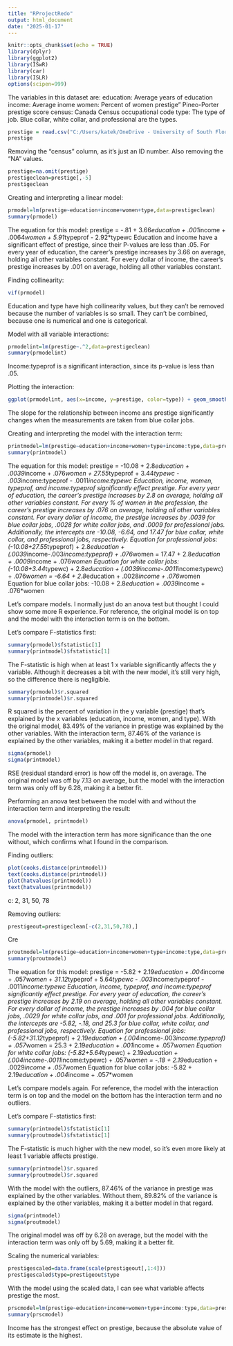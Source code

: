 ---
title: "RProjectRedo"
output: html_document
date: "2025-01-17"
---

```{r setup, include=FALSE}
knitr::opts_chunk$set(echo = TRUE)
library(dplyr)
library(ggplot2)
library(ISwR)
library(car)
library(ISLR)
options(scipen=999)
```

The variables in this dataset are:
education: Average years of education
income: Average inome
women: Percent of women
prestige" Pineo-Porter prestige score
census: Canada Census occupational code
type: The type of job. Blue collar, white collar, and professional are the types.
```{r}
prestige = read.csv("C:/Users/katek/OneDrive - University of South Florida/Desktop/NCF/Fall 2024/Linear models/Prestige.txt", sep="")
prestige
```

Removing the "census" column, as it's just an ID number. Also removing the "NA" values.
```{r}
prestige=na.omit(prestige)
prestigeclean=prestige[,-5]
prestigeclean
```


Creating and interpreting a linear model:
```{r}
prmodel=lm(prestige~education+income+women+type,data=prestigeclean)
summary(prmodel)
```
The equation for this model: prestige = -.81 + 3.66*education + .001*income + .0064*women + 5.91*typeprof - 2.92*typewc
Education and income have a significant effect of prestige, since their P-values are less than .05. For every year of education, the career's prestige increases by 3.66 on average, holding all other variables constant. For every dollar of income, the career's prestige increases by .001 on average, holding all other variables constant.

Finding collinearity:
```{r}
vif(prmodel)
```
Education and type have high collinearity values, but they can't be removed because the number of variables is so small. They can't be combined, because one is numerical and one is categorical.


Model with all variable interactions:
```{r}
prmodelint=lm(prestige~.^2,data=prestigeclean)
summary(prmodelint)
```
Income:typeprof is a significant interaction, since its p-value is less than .05.

Plotting the interaction:
```{r}
ggplot(prmodelint, aes(x=income, y=prestige, color=type)) + geom_smooth(method='lm')
```
The slope for the relationship between income ans prestige significantly changes when the measurements are taken from blue collar jobs.

Creating and interpreting the model with the interaction term:
```{r}
printmodel=lm(prestige~education+income+women+type+income:type,data=prestigeclean)
summary(printmodel)
```
The equation for this model: prestige = -10.08 + 2.8*education + .0039*income + .076*women + 27.55*typeprof + 3.44*typewc - .003*income:typeprof - .0011*income:typewc
Education, income, women, typeprof, and income:typeprof significantly effect prestige.
For every year of education, the career's prestige increases by 2.8 on average, holding all other variables constant. For every % of women in the profession, the career's prestige increases by .076 on average, holding all other variables constant. For every dollar of income, the prestige increases by .0039 for blue collar jobs, .0028 for white collar jobs, and .0009 for professional jobs.
Additionally, the intercepts are -10.08, -6.64, and 17.47 for blue collar, white collar, and professional jobs, respectively.
Equation for professional jobs: (-10.08+27.55*typeprof) + 2.8*education + (.0039*income-.003*income:typeprof) + .076*women = 17.47 + 2.8*education + .0009*income + .076*women
Equation for white collar jobs: (-10.08+3.44*typewc) + 2.8*education + (.0039income-.0011*income:typewc) + .076*women = -6.64 + 2.8*education + .0028*income + .076*women
Equation for blue collar jobs: -10.08 + 2.8*education + .0039*income + .076*women

Let's compare models. I normally just do an anova test but thought I could show some more R experience. For reference, the original model is on top and the model with the interaction term is on the bottom.

Let's compare F-statistics first:
```{r}
summary(prmodel)$fstatistic[1]
summary(printmodel)$fstatistic[1]
```
The F-statistic is high when at least 1 x variable significantly affects the y variable. Although it decreases a bit with the new model, it's still very high, so the difference there is negligible.

```{r}
summary(prmodel)$r.squared
summary(printmodel)$r.squared
```
R squared is the percent of variation in the y variable (prestige) that's explained by the x variables (education, income, women, and type). With the original model, 83.49% of the variance in prestige was explained by the other variables. With the interaction term, 87.46% of the variance is explained by the other variables, making it a better model in that regard.

```{r}
sigma(prmodel)
sigma(printmodel)
```
RSE (residual standard error) is how off the model is, on average. The original model was off by 7.13 on average, but the model with the interaction term was only off by 6.28, making it a better fit.

Performing an anova test between the model with and without the interaction term and interpreting the result:
```{r}
anova(prmodel, printmodel)
```
The model with the interaction term has more significance than the one without, which confirms what I found in the comparison.

Finding outliers:
```{r}
plot(cooks.distance(printmodel))
text(cooks.distance(printmodel))
plot(hatvalues(printmodel))
text(hatvalues(printmodel))
```
c: 2, 31, 50, 78

Removing outliers:
```{r}
prestigeout=prestigeclean[-c(2,31,50,78),]
```

Cre
```{r}
proutmodel=lm(prestige~education+income+women+type+income:type,data=prestigeout)
summary(proutmodel)
```
The equation for this model: prestige = -5.82 + 2.19*education + .004*income + .057*women + 31.12*typeprof + 5.64*typewc - .003*income:typeprof - .0011*income:typewc
Education, income, typeprof, and income:typeprof significantly effect prestige.
For every year of education, the career's prestige increases by 2.19 on average, holding all other variables constant. For every dollar of income, the prestige increases by .004 for blue collar jobs, .0029 for white collar jobs, and .001 for professional jobs.
Additionally, the intercepts are -5.82, -.18, and 25.3 for blue collar, white collar, and professional jobs, respectively.
Equation for professional jobs: (-5.82+31.12*typeprof) + 2.19*education + (.004*income-.003*income:typeprof) + .057*women = 25.3 + 2.19*education + .001*income + .057*women
Equation for white collar jobs: (-5.82+5.64*typewc) + 2.19*education + (.004income-.0011*income:typewc) + .057*women = -.18 + 2.19*education + .0029*income + .057*women
Equation for blue collar jobs: -5.82 + 2.19*education + .004*income + .057*women

Let's compare models again. For reference, the model with the interaction term is on top and the model on the bottom has the interaction term and no outliers.

Let's compare F-statistics first:
```{r}
summary(printmodel)$fstatistic[1]
summary(proutmodel)$fstatistic[1]
```
The F-statistic is much higher with the new model, so it's even more likely at least 1 variable affects prestige.

```{r}
summary(printmodel)$r.squared
summary(proutmodel)$r.squared
```
With the model with the outliers, 87.46% of the variance in prestige was explained by the other variables. Without them,  89.82% of the variance is explained by the other variables, making it a better model in that regard.

```{r}
sigma(printmodel)
sigma(proutmodel)
```
The original model was off by 6.28 on average, but the model with the interaction term was only off by 5.69, making it a better fit.

Scaling the numerical variables:
```{r}
prestigescaled=data.frame(scale(prestigeout[,1:4]))
prestigescaled$type=prestigeout$type
```

With the model using the scaled data, I can see what variable affects prestige the most.
```{r}
prscmodel=lm(prestige~education+income+women+type+income:type,data=prestigescaled)
summary(prscmodel)
```
Income has the strongest effect on prestige, because the absolute value of its estimate is the highest.

